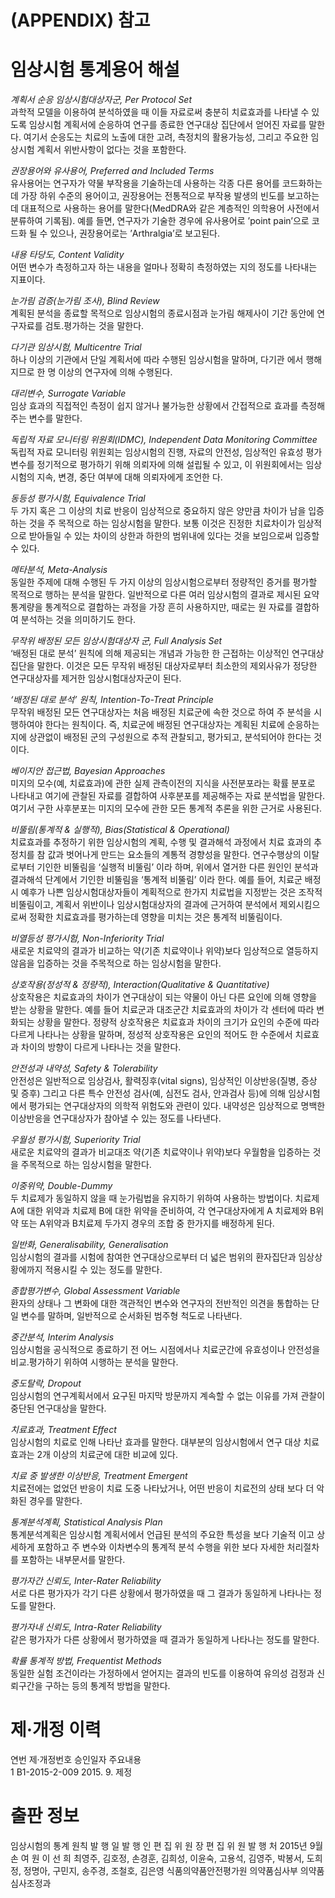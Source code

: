 # (APPENDIX) 참고 {-}

# 임상시험 통계용어 해설 {#glossary}

*계획서 순응 임상시험대상자군, Per Protocol Set*  
과학적 모델을 이용하여 분석하였을 때 이들 자료로써 충분히 치료효과를
나타낼 수 있도록 임상시험 계획서에 순응하여 연구를 종료한 연구대상 집단에서
얻어진 자료를 말한다. 여기서 순응도는 치료의 노출에 대한 고려, 측정치의
활용가능성, 그리고 주요한 임상시험 계획서 위반사항이 없다는 것을 포함한다.

*권장용어와 유사용어, Preferred and Included Terms*  
유사용어는 연구자가 약물 부작용을 기술하는데 사용하는 각종 다른 용어를
코드화하는데 가장 하위 수준의 용어이고, 권장용어는 전통적으로 부작용
발생의 빈도를 보고하는데 대표적으로 사용하는 용어를 말한다(MedDRA와
같은 계층적인 의학용어 사전에서 분류하여 기록됨). 예를 들면, 연구자가
기술한 경우에 유사용어로 ‘point pain’으로 코드화 될 수 있으나, 권장용어로는
‘Arthralgia’로 보고된다.

*내용 타당도, Content Validity*  
어떤 변수가 측정하고자 하는 내용을 얼마나 정확히 측정하였는 지의 정도를
나타내는 지표이다.

*눈가림 검증(눈가림 조사), Blind Review*  
계획된 분석을 종료할 목적으로 임상시험의 종료시점과 눈가림 해제사이 기간
동안에 연구자료를 검토․평가하는 것을 말한다.

*다기관 임상시험, Multicentre Trial*  
하나 이상의 기관에서 단일 계획서에 따라 수행된 임상시험을 말하며, 다기관
에서 행해지므로 한 명 이상의 연구자에 의해 수행된다.

*대리변수, Surrogate Variable*  
임상 효과의 직접적인 측정이 쉽지 않거나 불가능한 상황에서 간접적으로 효과를
측정해주는 변수를 말한다.

*독립적 자료 모니터링 위원회(IDMC), Independent Data Monitoring Committee*  
독립적 자료 모니터링 위원회는 임상시험의 진행, 자료의 안전성, 임상적인
유효성 평가변수를 정기적으로 평가하기 위해 의뢰자에 의해 설립될 수 있고,
이 위원회에서는 임상시험의 지속, 변경, 중단 여부에 대해 의뢰자에게 조언한
다.

*동등성 평가시험, Equivalence Trial*  
두 가지 혹은 그 이상의 치료 반응이 임상적으로 중요하지 않은 양만큼 차이가
남을 입증하는 것을 주 목적으로 하는 임상시험을 말한다. 보통 이것은 진정한
치료차이가 임상적으로 받아들일 수 있는 차이의 상한과 하한의 범위내에
있다는 것을 보임으로써 입증할 수 있다.

*메타분석, Meta-Analysis*  
동일한 주제에 대해 수행된 두 가지 이상의 임상시험으로부터 정량적인 증거를
평가할 목적으로 행하는 분석을 말한다. 일반적으로 다른 여러 임상시험의
결과로 제시된 요약 통계량을 통계적으로 결합하는 과정을 가장 흔히 사용하지만,
때로는 원 자료를 결합하여 분석하는 것을 의미하기도 한다.

*무작위 배정된 모든 임상시험대상자 군, Full Analysis Set*  
‘배정된 대로 분석’ 원칙에 의해 제공되는 개념과 가능한 한 근접하는 이상적인
연구대상 집단을 말한다. 이것은 모든 무작위 배정된 대상자로부터 최소한의
제외사유가 정당한 연구대상자를 제거한 임상시험대상자군이 된다.

*‘배정된 대로 분석’ 원칙, Intention-To-Treat Principle*  
무작위 배정된 모든 연구대상자는 처음 배정된 치료군에 속한 것으로 하여
주 분석을 시행하여야 한다는 원칙이다. 즉, 치료군에 배정된 연구대상자는
계획된 치료에 순응하는지에 상관없이 배정된 군의 구성원으로 추적 관찰되고,
평가되고, 분석되어야 한다는 것이다.

*베이지안 접근법, Bayesian Approaches*  
미지의 모수(예, 치료효과)에 관한 실제 관측이전의 지식을 사전분포라는 확률
분포로 나타내고 여기에 관찰된 자료를 결합하여 사후분포를 제공해주는 자료
분석법을 말한다. 여기서 구한 사후분포는 미지의 모수에 관한 모든 통계적
추론을 위한 근거로 사용된다.

*비뚤림(통계적 & 실행적), Bias(Statistical & Operational)*  
치료효과를 추정하기 위한 임상시험의 계획, 수행 및 결과해석 과정에서 치료
효과의 추정치를 참 값과 벗어나게 만드는 요소들의 계통적 경향성을 말한다.
연구수행상의 이탈로부터 기인한 비뚤림을 ‘실행적 비뚤림’ 이라 하며, 위에서
열거한 다른 원인인 분석과 결과해석 단계에서 기인한 비뚤림을 ‘통계적 비뚤림’
이라 한다.
예를 들어, 치료군 배정시 예후가 나쁜 임상시험대상자들이 계획적으로 한가지
치료법을 지정받는 것은 조작적 비뚤림이고, 계획서 위반이나 임상시험대상자의
결과에 근거하여 분석에서 제외시킴으로써 정확한 치료효과를 평가하는데
영향을 미치는 것은 통계적 비뚤림이다.

*비열등성 평가시험, Non-Inferiority Trial*  
새로운 치료약의 결과가 비교하는 약(기존 치료약이나 위약)보다 임상적으로
열등하지 않음을 입증하는 것을 주목적으로 하는 임상시험을 말한다.

*상호작용(정성적 & 정량적), Interaction(Qualitative & Quantitative)*  
상호작용은 치료효과의 차이가 연구대상이 되는 약물이 아닌 다른 요인에 의해
영향을 받는 상황을 말한다. 예를 들어 치료군과 대조군간 치료효과의 차이가
각 센터에 따라 변화되는 상황을 말한다. 정량적 상호작용은 치료효과 차이의
크기가 요인의 수준에 따라 다르게 나타나는 상황을 말하며, 정성적 상호작용은
요인의 적어도 한 수준에서 치료효과 차이의 방향이 다르게 나타나는 것을
말한다.

*안전성과 내약성, Safety & Tolerability*  
안전성은 일반적으로 임상검사, 활력징후(vital signs), 임상적인 이상반응(질병,
증상 및 증후) 그리고 다른 특수 안전성 검사(예, 심전도 검사, 안과검사 등)에
의해 임상시험에서 평가되는 연구대상자의 의학적 위험도와 관련이 있다.
내약성은 임상적으로 명백한 이상반응을 연구대상자가 참아낼 수 있는 정도를
나타낸다.

*우월성 평가시험, Superiority Trial*  
새로운 치료약의 결과가 비교대조 약(기존 치료약이나 위약)보다 우월함을
입증하는 것을 주목적으로 하는 임상시험을 말한다.

*이중위약, Double-Dummy*  
두 치료제가 동일하지 않을 때 눈가림법을 유지하기 위하여 사용하는 방법이다.
치료제 A에 대한 위약과 치료제 B에 대한 위약을 준비하여, 각 연구대상자에게
A 치료제와 B위약 또는 A위약과 B치료제 두가지 경우의 조합 중 한가지를
배정하게 된다.

*일반화, Generalisability, Generalisation*  
임상시험의 결과를 시험에 참여한 연구대상으로부터 더 넓은 범위의 환자집단과
임상상황에까지 적용시킬 수 있는 정도를 말한다.

*종합평가변수, Global Assessment Variable*  
환자의 상태나 그 변화에 대한 객관적인 변수와 연구자의 전반적인 의견을
통합하는 단일 변수를 말하며, 일반적으로 순서화된 범주형 척도로 나타낸다.

*중간분석, Interim Analysis*  
임상시험을 공식적으로 종료하기 전 어느 시점에서나 치료군간에 유효성이나
안전성을 비교․평가하기 위하여 시행하는 분석을 말한다.

*중도탈락, Dropout*  
임상시험의 연구계획서에서 요구된 마지막 방문까지 계속할 수 없는 이유를
가져 관찰이 중단된 연구대상을 말한다.

*치료효과, Treatment Effect*  
임상시험의 치료로 인해 나타난 효과를 말한다. 대부분의 임상시험에서 연구
대상 치료효과는 2개 이상의 치료군에 대한 비교에 있다.

*치료 중 발생한 이상반응, Treatment Emergent*  
치료전에는 없었던 반응이 치료 도중 나타났거나, 어떤 반응이 치료전의 상태
보다 더 악화된 경우를 말한다.

*통계분석계획, Statistical Analysis Plan*  
통계분석계획은 임상시험 계획서에서 언급된 분석의 주요한 특성을 보다 기술적
이고 상세하게 포함하고 주 변수와 이차변수의 통계적 분석 수행을 위한 보다
자세한 처리절차를 포함하는 내부문서를 말한다.

*평가자간 신뢰도, Inter-Rater Reliability*  
서로 다른 평가자가 각기 다른 상황에서 평가하였을 때 그 결과가 동일하게
나타나는 정도를 말한다.

*평가자내 신뢰도, Intra-Rater Reliability*  
같은 평가자가 다른 상황에서 평가하였을 때 결과가 동일하게 나타나는 정도를
말한다.

*확률 통계적 방법, Frequentist Methods*  
동일한 실험 조건이라는 가정하에서 얻어지는 결과의 빈도를 이용하여 유의성
검정과 신뢰구간을 구하는 등의 통계적 방법을 말한다.

# 제·개정 이력 {#version}
연번 제·개정번호 승인일자 주요내용  
1 B1-2015-2-009 2015. 9. 제정

# 출판 정보 {#info}

임상시험의 통계 원칙
발 행 일
발 행 인
편 집 위 원 장
편 집 위 원
발 행 처
2015년 9월
손 여 원
이 선 희
최영주, 김호정, 손경훈, 김희성, 이윤숙, 고용석, 김영주,
박봉서, 도희정, 정명아, 구민지, 송주경, 조철호, 김은영
식품의약품안전평가원 의약품심사부 의약품심사조정과

